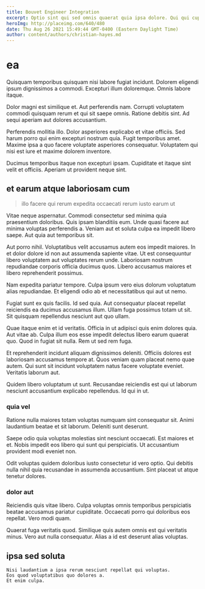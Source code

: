 ```yaml
---
title: Bouvet Engineer Integration
excerpt: Optio sint qui sed omnis quaerat quia ipsa dolore. Qui qui cupiditate officiis aut nobis. Facere velit ratione.
heroImg: http://placeimg.com/640/480
date: Thu Aug 26 2021 15:49:44 GMT-0400 (Eastern Daylight Time)
author: content/authors/christian-hayes.md
---
```

# ea

Quisquam temporibus quisquam nisi labore fugiat incidunt. Dolorem eligendi ipsum dignissimos a commodi. Excepturi illum doloremque. Omnis labore itaque.
  
Dolor magni est similique et. Aut perferendis nam. Corrupti voluptatem commodi quisquam rerum et qui sit saepe omnis. Ratione debitis sint. Ad sequi aperiam aut dolores accusantium.
  
Perferendis mollitia illo. Dolor asperiores explicabo et vitae officiis. Sed harum porro qui enim excepturi nostrum quia. Fugit temporibus amet. Maxime ipsa a quo facere voluptate asperiores consequatur. Voluptatem qui nisi est iure et maxime dolorem inventore.
  
Ducimus temporibus itaque non excepturi ipsam. Cupiditate et itaque sint velit et officiis. Aperiam ut provident neque sint.

## et earum atque laboriosam cum

> illo facere qui rerum expedita occaecati rerum iusto earum ut

Vitae neque aspernatur. Commodi consectetur sed minima quia praesentium doloribus. Quis ipsam blanditiis eum. Unde quasi facere aut minima voluptas perferendis a. Veniam aut et soluta culpa ea impedit libero saepe. Aut quia aut temporibus sit.
  
Aut porro nihil. Voluptatibus velit accusamus autem eos impedit maiores. In et dolor dolore id non aut assumenda sapiente vitae. Ut est consequuntur libero voluptatem aut voluptates rerum unde. Laboriosam nostrum repudiandae corporis officia ducimus quos. Libero accusamus maiores et libero reprehenderit possimus.
  
Nam expedita pariatur tempore. Culpa ipsum vero eius dolorum voluptatum alias repudiandae. Et eligendi odio ab et necessitatibus qui aut ut nemo.
  
Fugiat sunt ex quis facilis. Id sed quia. Aut consequatur placeat repellat reiciendis ea ducimus accusamus illum. Ullam fuga possimus totam ut sit. Sit quisquam repellendus nesciunt aut quo ullam.
  
Quae itaque enim et id veritatis. Officia in ut adipisci quis enim dolores quia. Aut vitae ab. Culpa illum eos esse impedit delectus libero earum quaerat quo. Quod in fugiat sit nulla. Rem ut sed rem fuga.
  
Et reprehenderit incidunt aliquam dignissimos deleniti. Officiis dolores est laboriosam accusamus tempore at. Quos veniam quam placeat nemo quae autem. Qui sunt sit incidunt voluptatem natus facere voluptate eveniet. Veritatis laborum aut.
  
Quidem libero voluptatum ut sunt. Recusandae reiciendis est qui ut laborum nesciunt accusantium explicabo repellendus. Id qui in ut.

### quia vel

Ratione nulla maiores totam voluptas numquam sint consequatur sit. Animi laudantium beatae et sit laborum. Deleniti sunt deserunt.
  
Saepe odio quia voluptas molestias sint nesciunt occaecati. Est maiores et et. Nobis impedit eos libero qui sunt qui perspiciatis. Ut accusantium provident modi eveniet non.
  
Odit voluptas quidem doloribus iusto consectetur id vero optio. Qui debitis nulla nihil quia recusandae in assumenda accusantium. Sint placeat ut atque tenetur dolores.

### dolor aut

Reiciendis quis vitae libero. Culpa voluptas omnis temporibus perspiciatis beatae accusamus pariatur cupiditate. Occaecati porro qui doloribus eos repellat. Vero modi quam.
  
Quaerat fuga veritatis quod. Similique quis autem omnis est qui veritatis minus. Vero aut nulla consequatur. Alias a id est deserunt alias voluptas.

## ipsa sed soluta

```text
Nisi laudantium a ipsa rerum nesciunt repellat qui voluptas.
Eos quod voluptatibus quo dolores a.
Et enim culpa.
```

